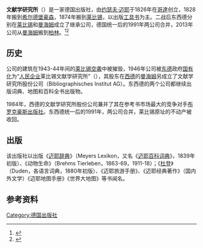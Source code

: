 {{Infobox_Company
|company_name   = 文献学研究所有限責任公司<br/>{{lang|de|Bibliographisches Institut GmbH}}
|company_logo   = [[File:Bibliographisches_Institut.svg|150px]]
|company_type   = [[有限責任公司_(德國)|有限責任公司]]
|foundation     = 1826年
|location       = [[德国|德国]][[柏林|柏林]]
|homepage           = http://www.bi-media.de/
}}
'''文献学研究所'''（{{lang-de|Bibliographisches Institut}}）是一家德国出版社，由[[约瑟夫·迈耶|约瑟夫·迈耶]]于1826年在[[哥達|哥達]]创立，1828年搬到[[希尔德堡豪森|希尔德堡豪森]]，1874年搬到[[莱比锡|莱比锡]]，以出版[[工具书|工具书]]为主。二战后东西德分别在[[莱比锡|莱比锡]]和[[曼海姆|曼海姆]]成立了继承公司，德国统一后的1991年两公司合并，2013年公司从[[曼海姆|曼海姆]]搬到[[柏林|柏林]]。<ref>{{cite web |url=http://www.boersenblatt.net/628234/ |title=Julia Reinking ist neue Verlagsleiterin |publisher=boersenblatt.net |date=2013-06-28 |accessdate=2013-07-01 |archive-url=https://web.archive.org/web/20131212070126/http://www.boersenblatt.net/628234/ |archive-date=2013-12-12 |dead-url=yes }}</ref><ref>{{Cite web |url=http://www.bi-media.de/informationen/impressum |title=Bibliographisches Institut GmbH Impressum |access-date=2013-12-15 |archive-date=2016-02-27 |archive-url=https://web.archive.org/web/20160227155929/http://www.bi-media.de/informationen/impressum |dead-url=no }}</ref>

==历史==
公司的建筑在1943-44年间的[[莱比锡空袭|莱比锡空袭]]中被摧毁，1946年公司被[[东德|东德]]政府[[国有化|国有化]]为“[[人民企业|人民企业]]莱比锡文献学研究所”（{{lang|de|VEB Bibliographisches Institut Leipzig}}），其股东在[[西德|西德]]的[[曼海姆|曼海姆]]另成立了文献学研究所股份公司（Bibliographisches Institut AG）。东西德的两个公司都继续出版词典、地图和百科全书出版物。

1984年，西德的文献学研究所股份公司兼并了其在参考书市场最大的竞争对手[[布罗克豪斯出版社|布罗克豪斯出版社]]。东西德统一后的1991年，两公司合并，莱比锡原址的不动产被收回。

==出版==
该出版社以出版《[[迈耶百科词典|迈耶辞典]]》（Meyers Lexikon，又名《[[迈耶百科词典|迈耶百科词典]]》，1839年初版）、《动物生命》（Brehms Tierleben，1863-69，1911-18）；《[[杜登|杜登]]》（Duden，各语言词典，1880年初版）、《迈耶旅游手册》、《迈耶经典著作》（国内外文学）《迈耶地图手册》《世界大地图》等书闻名。

==参考资料==
{{reflist}}
[[Category:德国出版社|Category:德国出版社]]